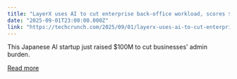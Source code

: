 ```yaml
---
title: "LayerX uses AI to cut enterprise back-office workload, scores $100M in Series B"
date: "2025-09-01T23:00:00.000Z"
link: "https://techcrunch.com/2025/09/01/layerx-uses-ai-to-cut-enterprise-back-office-workload-scores-100m-in-series-b/"
---
```


This Japanese AI startup just raised $100M to cut businesses’ admin burden. 

[Read more](https://techcrunch.com/2025/09/01/layerx-uses-ai-to-cut-enterprise-back-office-workload-scores-100m-in-series-b/)
